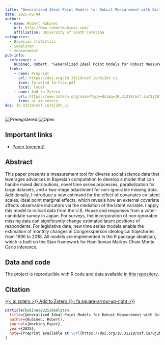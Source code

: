 ```yaml
---
title: "Generalized Ideal Point Models for Robust Measurement with Dirty Data in the Social Sciences"
date: 2025-02-04
author:
  - name: Robert Kubinec
    url: http://www.robertkubinec.com/
    affiliation: University of South Carolina
categories: 
  - Bayesian statistics
  - idealstan
  - measurement
pub-info:
  reference: >-
    Kubinec, Robert. "Generalized Ideal Point Models for Robust Measurement with Dirty Data in the Social Sciences." February 4, 2025. <em>Working Paper</em> Forthcoming, doi: <a href="https://doi.org/10.31219/osf.io/8j2bt_v1"><code>10.31219/osf.io/8j2bt_v1</code></a>
  links:
    - name: Preprint
      url: https://doi.org/10.31219/osf.io/8j2bt_v1
      icon: fa-solid fa-file-pdf
      local: local
    - name: Add to Zotero
      url: https://www.zotero.org/save?type=doi&q=10.31219/osf.io/8j2bt_v1
      icon: ai ai-zotero
doi: 10.31219/osf.io/8j2bt_v1
---
```


![Preregistered](preregistered_large_color.png) ![Open](materials_large_color.png)

## Important links

-   [Paper (preprint)](https://doi.org/10.31219/osf.io/8j2bt_v1)

## Abstract

This paper presents a measurement tool for diverse social science data that leverages advances in Bayesian computation to develop a model that can handle mixed distributions, novel time series processes, parallelization for large datasets, and a two-stage adjustment for non-ignorable missing data. Additionally, I introduce a new estimand for the effect of covariates on latent scales, ideal point marginal effects, which reveals how an external covariate affects observable indicators via the mediation of the latent variable. I apply this model to rollcall data from the U.S. House and responses from a voter-candidate survey in Japan. For surveys, the incorporation of non-ignorable missing data can significantly change estimated latent positions of respondents. For legislative data, new time series models enable the estimation of monthly changes in Congressperson ideological trajectories from 1990 to 2018. All models are implemented in the R package idealstan, which is built on the Stan framework for Hamiltonian Markov Chain Monte Carlo inference.

## Data and code

The project is reproducible with R code and data available [in this repository](https://github.com/saudiwin/idalstan_compare).

## Citation

<p class="buttons" style="text-align:center;">

<a class="btn btn-danger" target="_blank" href="https://www.zotero.org/save?type=doi&q=110.31219/osf.io/8j2bt_v1">{{< ai zotero >}} Add to Zotero {{< fa square-arrow-up-right >}}</a>

</p>

``` bibtex
@article{kubinec2025idealstan,
  title={Generalized Ideal Point Models for Robust Measurement with Dirty Data in the Social Sciences},
  author={Kubinec, Robert},
  journal={Working Paper},
  year={2025},
  note={Preprint available at \url{https://doi.org/10.31219/osf.io/8j2bt_v1}}
}
```

